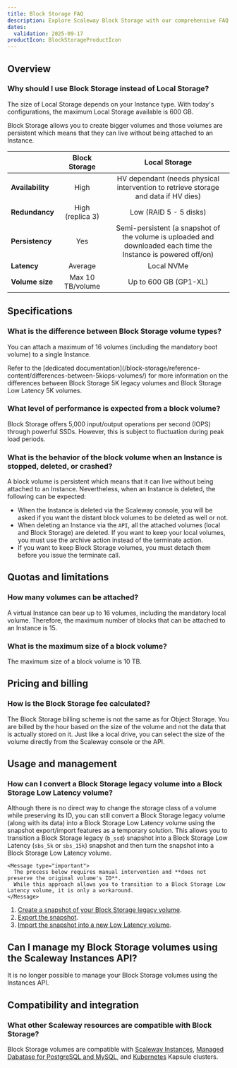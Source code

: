 ```yaml
---
title: Block Storage FAQ
description: Explore Scaleway Block Storage with our comprehensive FAQ covering performance, persistence, and more. Learn how Block Storage compares to Local Storage and its compatibility with Scaleway resources.
dates:
  validation: 2025-09-17
productIcon: BlockStorageProductIcon
---
```



## Overview

### Why should I use Block Storage instead of Local Storage?

The size of Local Storage depends on your Instance type. With today's configurations, the maximum Local Storage available is 600 GB.

Block Storage allows you to create bigger volumes and those volumes are persistent which means that they can live without being attached to an Instance.

|                    |         **Block Storage**         |           **Local Storage**                                                                                    |
|--------------------|:---------------------------------:|:--------------------------------------------------------------------------------------------------------------:|
| **Availability**   | High                              | HV dependant (needs physical intervention to retrieve storage and data if HV dies)                             |
| **Redundancy**     | High (replica 3)                  | Low (RAID 5 - 5 disks)                                                                                         |
| **Persistency**    | Yes                               | Semi-persistent (a snapshot of the volume is uploaded and downloaded each time the Instance is powered off/on) |
| **Latency**        | Average                           | Local NVMe                                                                                                     |
| **Volume size**    | Max 10 TB/volume                  | Up to 600 GB (GP1-XL)                                                                                          |


## Specifications

### What is the difference between Block Storage volume types?

<BlockStorageVolumeTypes />

You can attach a maximum of 16 volumes (including the mandatory boot volume) to a single Instance.

<Message type="tip">
  Refer to the [dedicated documentation](/block-storage/reference-content/differences-between-5kiops-volumes/) for more information on the differences between Block Storage 5K legacy volumes and Block Storage Low Latency 5K volumes.
</Message>

### What level of performance is expected from a block volume?

Block Storage offers 5,000 input/output operations per second (IOPS) through powerful SSDs.
However, this is subject to fluctuation during peak load periods.

### What is the behavior of the block volume when an Instance is stopped, deleted, or crashed?

A block volume is persistent which means that it can live without being attached to an Instance. Nevertheless, when an Instance is deleted, the following can be expected:

- When the Instance is deleted via the Scaleway console, you will be asked if you want the distant block volumes to be deleted as well or not.
- When deleting an Instance via the `API`, all the attached volumes (local and Block Storage) are deleted. If you want to keep your local volumes, you must use the archive action instead of the terminate action.
- If you want to keep Block Storage volumes, you must detach them before you issue the terminate call.

## Quotas and limitations

### How many volumes can be attached?
A virtual Instance can bear up to 16 volumes, including the mandatory local volume.
Therefore, the maximum number of blocks that can be attached to an Instance is 15.

### What is the maximum size of a block volume?
The maximum size of a block volume is 10 TB.

## Pricing and billing

### How is the Block Storage fee calculated?
The Block Storage billing scheme is not the same as for Object Storage. You are billed by the hour based on the size of the volume and not the data that is actually stored on it. Just like a local drive, you can select the size of the volume directly from the Scaleway console or the API.

## Usage and management

### How can I convert a Block Storage legacy volume into a Block Storage Low Latency volume?

Although there is no direct way to change the storage class of a volume while preserving its ID, you can still convert a Block Storage legacy volume (along with its data) into a Block Storage Low Latency volume using the snapshot export/import features as a temporary solution. This allows you to transition a Block Storage legacy (`b_ssd`) snapshot into a Block Storage Low Latency (`sbs_5k` or `sbs_15k`) snapshot and then turn the snapshot into a Block Storage Low Latency volume.

    <Message type="important">
      The process below requires manual intervention and **does not preserve the original volume's ID**.
      While this approach allows you to transition to a Block Storage Low Latency volume, it is only a workaround.
    </Message>

1. [Create a snapshot of your Block Storage legacy volume](/block-storage/how-to/create-a-snapshot/).
2. [Export the snapshot](/instances/api-cli/snapshot-import-export-feature/#exporting-snapshots).
3. [Import the snapshot into a new Low Latency volume](https://www.scaleway.com/en/developers/api/block/#path-snapshot-import-a-snapshot-from-a-scaleway-object-storage-bucket).

## Can I manage my Block Storage volumes using the Scaleway Instances API?

It is no longer possible to manage your Block Storage volumes using the Instances API.

## Compatibility and integration

### What other Scaleway resources are compatible with Block Storage?
Block Storage volumes are compatible with [Scaleway Instances](/instances/), [Managed Dabatase for PostgreSQL and MySQL](/managed-databases-for-postgresql-and-mysql/), and [Kubernetes](/kubernetes/) Kapsule clusters.